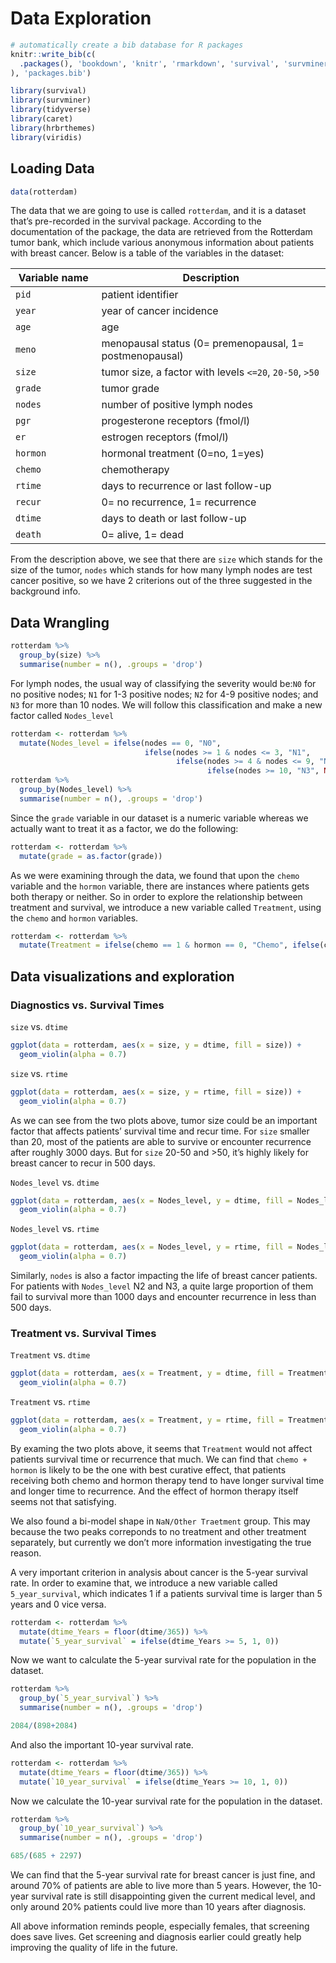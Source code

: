 # Data Exploration

```r
# automatically create a bib database for R packages
knitr::write_bib(c(
  .packages(), 'bookdown', 'knitr', 'rmarkdown', 'survival', 'survminer', 'ggplot2', 'caret', 'hrbrthemes', 'viridis'
), 'packages.bib')
```

```r
library(survival)
library(survminer)
library(tidyverse)
library(caret)
library(hrbrthemes)
library(viridis)
```

## Loading Data
```r
data(rotterdam)
```

The data that we are going to use is called `rotterdam`, and it is a dataset that's pre-recorded in the survival package. According to the documentation of the package, the data are retrieved from the Rotterdam tumor bank, which include various anonymous information about patients with breast cancer. Below is a table of the variables in the dataset:

Variable name         |      Description
----------------------|---------------------------------------------------------
`pid`                 |      patient identifier
`year`                |      year of cancer incidence
`age`                 |      age
`meno`                |      menopausal status (0= premenopausal, 1= postmenopausal)
`size`                |      tumor size, a factor with levels `<=20`, `20-50`, `>50`
`grade`               |      tumor grade
`nodes`               |      number of positive lymph nodes
`pgr`                 |      progesterone receptors (fmol/l)
`er`                  |      estrogen receptors (fmol/l)
`hormon`              |      hormonal treatment (0=no, 1=yes)
`chemo`               |      chemotherapy
`rtime`               |      days to recurrence or last follow-up
`recur`               |      0= no recurrence, 1= recurrence
`dtime`               |      days to death or last follow-up
`death`               |      0= alive, 1= dead

From the description above, we see that there are `size` which stands for the size of the tumor, `nodes` which stands for how many lymph nodes are test cancer positive, so we have 2 criterions out of the three suggested in the background info.

## Data Wrangling

```r
rotterdam %>% 
  group_by(size) %>%
  summarise(number = n(), .groups = 'drop')
```

For lymph nodes, the usual way of classifying the severity would be:`N0` for no positive nodes; `N1` for 1-3 positive nodes; `N2` for  4-9 positive nodes; and `N3` for more than 10 nodes. We will follow this classification and make a new factor called `Nodes_level`

```r
rotterdam <- rotterdam %>% 
  mutate(Nodes_level = ifelse(nodes == 0, "N0", 
                              ifelse(nodes >= 1 & nodes <= 3, "N1", 
                                     ifelse(nodes >= 4 & nodes <= 9, "N2", 
                                            ifelse(nodes >= 10, "N3", NaN)))))
rotterdam %>% 
  group_by(Nodes_level) %>%
  summarise(number = n(), .groups = 'drop')
```

Since the `grade` variable in our dataset is a numeric variable whereas we actually want to treat it as a factor, we do the following:

```r
rotterdam <- rotterdam %>%
  mutate(grade = as.factor(grade))
```

As we were examining through the data, we found that upon the `chemo` variable and the `hormon` variable, there are instances where patients gets both therapy or neither. So in order to explore the relationship between treatment and survival, we introduce a new variable called `Treatment`, using the `chemo` and `hormon` variables.

```r
rotterdam <- rotterdam %>%
  mutate(Treatment = ifelse(chemo == 1 & hormon == 0, "Chemo", ifelse(chemo == 0 & hormon == 1, "Hormon", ifelse(chemo == 1 & hormon == 1, "Both", "NaN/Other Treatment"))))
```

## Data visualizations and exploration

### Diagnostics vs. Survival Times

`size` vs. `dtime`
```r
ggplot(data = rotterdam, aes(x = size, y = dtime, fill = size)) +
  geom_violin(alpha = 0.7)
```

`size` vs. `rtime`
```r
ggplot(data = rotterdam, aes(x = size, y = rtime, fill = size)) +
  geom_violin(alpha = 0.7)
```

As we can see from the two plots above, tumor size could be an important factor that affects patients' survival time and recur time. For `size` smaller than 20, most of the patients are able to survive or encounter recurrence after roughly 3000 days. But for `size` 20-50 and >50, it's highly likely for breast cancer to recur in 500 days.

`Nodes_level` vs. `dtime`
```r
ggplot(data = rotterdam, aes(x = Nodes_level, y = dtime, fill = Nodes_level)) +
  geom_violin(alpha = 0.7)
```

`Nodes_level` vs. `rtime`
```r
ggplot(data = rotterdam, aes(x = Nodes_level, y = rtime, fill = Nodes_level)) +
  geom_violin(alpha = 0.7)
```

Similarly, `nodes` is also a factor impacting the life of breast cancer patients. For patients with `Nodes_level` N2 and N3, a quite large proportion of them fail to survival more than 1000 days and encounter recurrence in less than 500 days.

### Treatment vs. Survival Times

`Treatment` vs. `dtime`
```r
ggplot(data = rotterdam, aes(x = Treatment, y = dtime, fill = Treatment)) +
  geom_violin(alpha = 0.7)
```

`Treatment` vs. `rtime`
```r
ggplot(data = rotterdam, aes(x = Treatment, y = rtime, fill = Treatment)) +
  geom_violin(alpha = 0.7)
```

By examing the two plots above, it seems that `Treatment` would not affect patients survival time or recurrence that much. We can find that `chemo + hormon` is likely to be the one with best curative effect, that patients receiving both chemo and hormon therapy tend to have longer survival time and longer time to recurrence. And the effect of hormon therapy itself seems not that satisfying. 

We also found a bi-model shape in `NaN/Other Traetment` group. This may because the two peaks correponds to no treatment and other treatment separately, but currently we don't more information investigating the true reason.

A very important criterion in analysis about cancer is the 5-year survival rate. In order to examine that, we introduce a new variable called `5_year_survival`, which indicates 1 if a patients survival time is larger than 5 years and 0 vice versa.

```r
rotterdam <- rotterdam %>%
  mutate(dtime_Years = floor(dtime/365)) %>%
  mutate(`5_year_survival` = ifelse(dtime_Years >= 5, 1, 0))
```

Now we want to calculate the 5-year survival rate for the population in the dataset.

```r
rotterdam %>% 
  group_by(`5_year_survival`) %>%
  summarise(number = n(), .groups = 'drop')

2084/(898+2084)
```

And also the important 10-year survival rate.

```r
rotterdam <- rotterdam %>%
  mutate(dtime_Years = floor(dtime/365)) %>%
  mutate(`10_year_survival` = ifelse(dtime_Years >= 10, 1, 0))
```

Now we calculate the 10-year survival rate for the population in the dataset.

```r
rotterdam %>% 
  group_by(`10_year_survival`) %>%
  summarise(number = n(), .groups = 'drop')

685/(685 + 2297)
```

We can find that the 5-year survival rate for breast cancer is just fine, and around 70% of patients are able to live more than 5 years. However, the 10-year survival rate is still disappointing given the current medical level, and only around 20% patients could live more than 10 years after diagnosis. 

All above information reminds people, especially females, that screening does save lives. Get screening and diagnosis earlier could greatly help improving the quality of life in the future. 











